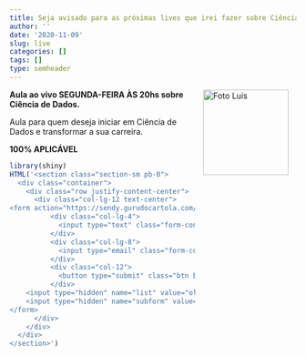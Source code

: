 ```yaml
---
title: Seja avisado para as próximas lives que irei fazer sobre Ciência de Dados
author: ''
date: '2020-11-09'
slug: live
categories: []
tags: []
type: semheader
---
```

<img src="https://www.luisotavio.pro/images/gallery/6.jpg" height="150" alt="Foto Luís" align="right" style="margin: 0 1em 0 1em" />

**Aula ao vivo SEGUNDA-FEIRA ÀS 20hs sobre Ciência de Dados.** 

Aula para quem deseja iniciar em Ciência de Dados e transformar a sua carreira.


**100% APLICÁVEL**

```r
library(shiny)
HTML('<section class="section-sm pb-0">
  <div class="container">
    <div class="row justify-content-center">
      <div class="col-lg-12 text-center">
<form action="https://sendy.gurudocartola.com/subscribe" method="POST" accept-charset="utf-8">
          <div class="col-lg-4">
            <input type="text" class="form-control mb-3" id="name" name="name" placeholder="seu nome">
          </div>
          <div class="col-lg-8">
            <input type="email" class="form-control mb-5" id="email" name="email" placeholder="seu melhor e-mail">
          </div>
          <div class="col-12">
            <button type="submit" class="btn btn-primary">GARANTIR MINHA VAGA NA LIVE</button>
          </div>
	<input type="hidden" name="list" value="olrRbHKe7O1l4892zIw8928W7Q"/>
	<input type="hidden" name="subform" value="yes"/>
</form>
      </div>
    </div>
  </div>
</section>')
```

